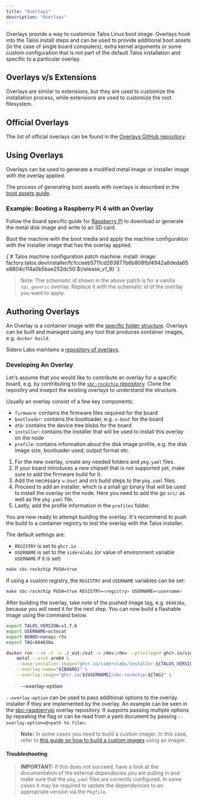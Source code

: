 ```yaml
---
title: "Overlays"
description: "Overlays"
---
```


Overlays provide a way to customize Talos Linux boot image.
Overlays hook into the Talos install steps and can be used to provide additional boot assets (in the case of single board computers),
extra kernel arguments or some custom configuration that is not part of the default Talos installation and specific to a particular overlay.

## Overlays v/s Extensions

Overlays are similar to extensions, but they are used to customize the installation process, while extensions are used to customize the root filesystem.

## Official Overlays

The list of official overlays can be found in the [Overlays GitHub repository](https://github.com/siderolabs/overlays/).

## Using Overlays

Overlays can be used to generate a modified metal image or installer image with the overlay applied.

The process of generating boot assets with overlays is described in the [boot assets guide](../../platform-specific-installations/boot-assets).

### Example: Booting a Raspberry Pi 4 with an Overlay

Follow the board specific guide for [Raspberry Pi](../../platform-specific-installations/single-board-computers/rpi_generic) to download or generate the metal disk image and write to an SD card.

Boot the machine with the boot media and apply the machine configuration with the installer image that has the overlay applied.


<CodeBlock lang="sh">
{`# Talos machine configuration patch
machine:
  install:
    image: factory.talos.dev/installer/fc1cceeb5711cd263877b6b808fbf4942a8deda65e8804c114a0b5bae252dc50:${release_v1_9}
`}
</CodeBlock>

> Note: The schematic id shown in the above patch is for a vanilla `rpi_generic` overlay.
> Replace it with the schematic id of the overlay you want to apply.

## Authoring Overlays

An Overlay is a container image with the [specific folder structure](https://github.com/siderolabs/overlays#readme).
Overlays can be built and managed using any tool that produces container images, e.g. `docker build`.

Sidero Labs maintains a [repository of overlays](https://github.com/siderolabs/overlays).

### Developing An Overlay

Let's assume that you would like to contribute an overlay for a specific board, e.g. by contributing to the [`sbc-rockchip` repository](https://github.com/siderolabs/sbc-rockchip).
Clone the repositry and insepct the existing overlays to understand the structure.

Usually an overlay consist of a few key components:

- `firmware`: contains the firmware files required for the board
- `bootloader`: contains the bootloader, e.g. `u-boot` for the board
- `dtb`: contains the device tree blobs for the board
- `installer`: contains the installer that will be used to install this overlay on the node
- `profile`: contains information about the disk image profile, e.g. the disk image size, bootloader used, output format etc.

1. For the new overlay, create any needed folders and `pkg.yaml` files.
2. If your board introduces a new chipset that is not supported yet, make sure to add the firmware build for it.
3. Add the necessary `u-boot` and `dtb` build steps to the `pkg.yaml` files.
4. Proceed to add an installer, which is a small go binary that will be used to install the overlay on the node.
    Here you need to add the go `src/` as well as the `pkg.yaml` file.
5. Lastly, add the profile information in the `profiles` folder.

You are now ready to attempt building the overlay.
It's recommend to push the build to a container registry to test the overlay with the Talos installer.

The default settings are:

- `REGISTRY` is set to `ghcr.io`
- `USERNAME` is set to the `siderolabs` (or value of environment variable `USERNAME` if it is set)

```bash
make sbc-rockchip PUSH=true
```

If using a custom registry, the `REGISTRY` and `USERNAME` variables can be set:

```bash
make sbc-rockchip PUSH=true REGISTRY=<registry> USERNAME=<username>
```

After building the overlay, take note of the pushed image tag, e.g. `664638a`, because you will need it for the next step.
You can now build a flashable image using the command below.

```bash
export TALOS_VERSION=v1.7.6
export USERNAME=octocat
export BOARD=nanopi-r5s
export TAG=664638a

docker run --rm -t -v ./_out:/out -v /dev:/dev --privileged ghcr.io/siderolabs/imager:${TALOS_VERSION} \
    metal --arch arm64 \
    --base-installer-image="ghcr.io/siderolabs/installer:${TALOS_VERSION}" \
    --overlay-name="${BOARD}" \
    --overlay-image="ghcr.io/${USERNAME}/sbc-rockchip:${TAG}" \
```

> **--overlay-option**

 `--overlay-option` can be used to pass additional options to the overlay installer if they are implemented by the overlay.
 An example can be seen in the [sbc-raspberrypi](https://github.com/siderolabs/sbc-raspberrypi/) overlay repository.
 It supports passing multiple options by repeating the flag or can be read from a yaml document by passing `--overlay-option=@<path to file>`.

> **Note:** In some cases you need to build a custom imager.
> In this case, refer to [this guide on how to build a custom images](./building-images) using an imager.

#### Troubleshooting

> **IMPORTANT:** If this does not succeed, have a look at the documentation of the external dependecies you are pulling in and make sure that the `pkg.yaml` files are correctly configured.
> In some cases it may be required to update the dependencies to an appropriate version via the `Pkgfile`.
